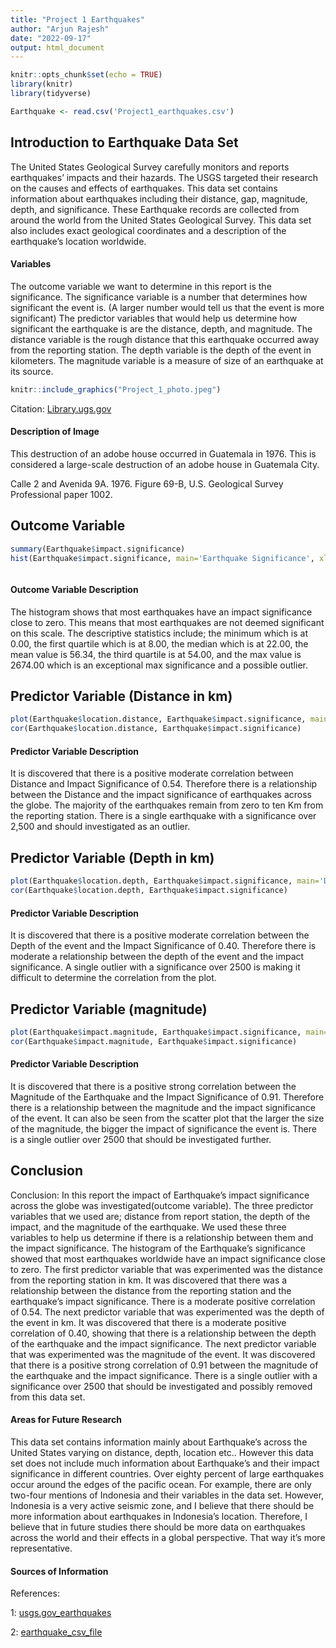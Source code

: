 ```yaml
---
title: "Project 1 Earthquakes"
author: "Arjun Rajesh"
date: "2022-09-17"
output: html_document
---
```


```r
knitr::opts_chunk$set(echo = TRUE)
library(knitr)
library(tidyverse)
```

```r
Earthquake <- read.csv('Project1_earthquakes.csv')

```

## Introduction to Earthquake Data Set

The United States Geological Survey carefully monitors and reports earthquakes' impacts and their hazards. The USGS targeted their research on the causes and effects of earthquakes. This data set contains information about earthquakes including their distance, gap, magnitude, depth, and significance. These Earthquake records are collected from around the world from the United States Geological Survey. This data set also includes exact geological coordinates and a description of the earthquake's location worldwide.

#### Variables

The outcome variable we want to determine in this report is the significance. The significance variable is a number that determines how significant the event is. (A larger number would tell us that the event is more significant) The predictor variables that would help us determine how significant the earthquake is are the distance, depth, and magnitude. The distance variable is the rough distance that this earthquake occurred away from the reporting station. The depth variable is the depth of the event in kilometers. The magnitude variable is a measure of size of an earthquake at its source.

```r
knitr::include_graphics("Project_1_photo.jpeg")


```

Citation: [Library.ugs.gov](https://library.usgs.gov/photo/#/item/51dc4582e4b0f81004b7b585)

#### Description of Image

This destruction of an adobe house occurred in Guatemala in 1976. This is considered a large-scale destruction of an adobe house in Guatemala City.

Calle 2 and Avenida 9A. 1976. Figure 69-B, U.S. Geological Survey Professional paper 1002.

## Outcome Variable

```r
summary(Earthquake$impact.significance)
hist(Earthquake$impact.significance, main='Earthquake Significance', xlab='Impact Significance', col='steelblue1', breaks = 50,xlim=c(0,700))



```

#### Outcome Variable Description

The histogram shows that most earthquakes have an impact significance close to zero. This means that most earthquakes are not deemed significant on this scale. The descriptive statistics include; the minimum which is at 0.00, the first quartile which is at 8.00, the median which is at 22.00, the mean value is 56.34, the third quartile is at 54.00, and the max value is 2674.00 which is an exceptional max significance and a possible outlier.

## Predictor Variable (Distance in km)

```r
plot(Earthquake$location.distance, Earthquake$impact.significance, main= 'Distance V. Significance', xlab='Distance from report station (km)', ylab='Impact Significance', pch=20, col='darkorchid1')
cor(Earthquake$location.distance, Earthquake$impact.significance)
```

#### **Predictor Variable Description**

It is discovered that there is a positive moderate correlation between Distance and Impact Significance of 0.54. Therefore there is a relationship between the Distance and the impact significance of earthquakes across the globe. The majority of the earthquakes remain from zero to ten Km from the reporting station. There is a single earthquake with a significance over 2,500 and should investigated as an outlier.

## Predictor Variable (Depth in km)

```r
plot(Earthquake$location.depth, Earthquake$impact.significance, main='Depth of Earthquakes V. Significance', xlab='Depth (km)', ylab='Impact Significance', pch=20, col='cyan4')
cor(Earthquake$location.depth, Earthquake$impact.significance)
```

#### **Predictor Variable Description**

It is discovered that there is a positive moderate correlation between the Depth of the event and the Impact Significance of 0.40. Therefore there is moderate a relationship between the depth of the event and the impact significance. A single outlier with a significance over 2500 is making it difficult to determine the correlation from the plot.

## Predictor Variable (magnitude)

```r
plot(Earthquake$impact.magnitude, Earthquake$impact.significance, main='Magnitude V. Significance', xlab='Magnitude of Earthquake', ylab='Impact Significance', pch=20, col='darksalmon')
cor(Earthquake$impact.magnitude, Earthquake$impact.significance)
```

#### **Predictor Variable Description**

It is discovered that there is a positive strong correlation between the Magnitude of the Earthquake and the Impact Significance of 0.91. Therefore there is a relationship between the magnitude and the impact significance of the event. It can also be seen from the scatter plot that the larger the size of the magnitude, the bigger the impact of significance the event is. There is a single outlier over 2500 that should be investigated further.

## Conclusion

Conclusion: In this report the impact of Earthquake's impact significance across the globe was investigated(outcome variable). The three predictor variables that we used are; distance from report station, the depth of the impact, and the magnitude of the earthquake. We used these three variables to help us determine if there is a relationship between them and the impact significance. The histogram of the Earthquake's significance showed that most earthquakes worldwide have an impact significance close to zero. The first predictor variable that was experimented was the distance from the reporting station in km. It was discovered that there was a relationship between the distance from the reporting station and the earthquake's impact significance. There is a moderate positive correlation of 0.54. The next predictor variable that was experimented was the depth of the event in km. It was discovered that there is a moderate positive correlation of 0.40, showing that there is a relationship between the depth of the earthquake and the impact significance. The next predictor variable that was experimented was the magnitude of the event. It was discovered that there is a positive strong correlation of 0.91 between the magnitude of the earthquake and the impact significance. There is a single outlier with a significance over 2500 that should be investigated and possibly removed from this data set.

#### Areas for Future Research

This data set contains information mainly about Earthquake's across the United States varying on distance, depth, location etc.. However this data set does not include much information about Earthquake's and their impact significance in different countries. Over eighty percent of large earthquakes occur around the edges of the pacific ocean. For example, there are only two-four mentions of Indonesia and their variables in the data set. However, Indonesia is a very active seismic zone, and I believe that there should be more information about earthquakes in Indonesia's location. Therefore, I believe that in future studies there should be more data on earthquakes across the world and their effects in a global perspective. That way it's more representative.

#### Sources of Information

References:

1: [usgs.gov_earthquakes](https://www.usgs.gov/programs/earthquake-hazards/earthquakes)

2: [earthquake_csv_file](https://think.cs.vt.edu/corgis/csv/earthquakes/)
